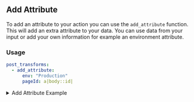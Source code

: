 ## Add Attribute

To add an attribute to your action you can use the `add_attribute` function. This will add an extra attribute to your data. You can use data from your input or add your own information for example an environment attribute.

<h3> Usage </h3>

```yaml
post_transforms:
  - add_attribute:
      env: "Production"
      pageId: a|body::id|
```

<details>

<summary>Add Attribute Example</summary>

<br />
Adding an `exists` attribute to a succesful user check

```yml
name: user_api
version: 0.0.1
description: Retrieve User Details
metrics_enabled: true

global:
  databases:
    main:
      driver: postgres
      conn_string: |
        postgresql://a|env::POSTGRES_USER|:a|env::POSTGRES_PASS|@a|env::POSTGRES_HOST|?connect_timeout=10"

interfaces:
  user:
    output: http
    route: details
    method: POST

    actions:
      - name: CheckBody
        input: a|body
        run_when_succeeded:
          - previous
        assert:
          tests:
            - value: firstname
              is_not_null: true

      - name: CheckUser
        run_when_succeeded:
          - previous
        database: main
        query: |
          SELECT firstname, lastname, address1 FROM customers WHERE firstname LIKE $1 LIMIT 2;
        params:
          - a|CheckBody::firstname|
        assert:
          error_message: "User Does Not Exist"
          tests:
            - value: count()
              is_equal_to: 1
              error_message: "No User Found"
        post_transforms:
          - add_attribute:
              exists: true
```

This will result in the below output when the API is called.

```json
{
  "data": {
    "CheckBody": {
      "data": {
        "firstname": "VKUUXF"
      },
      "message": "success",
      "time.ms": 0
    },
    "CheckUser": {
      "data": [
        {
          "address1": "4608499546 Dell Way",
          "exists": "true",
          "firstname": "VKUUXF",
          "lastname": "ITHOMQJNYX"
        }
      ],
      "message": "success",
      "time.ms": 670
    }
  },
  "metrics": {
    "user_api.config.ms": 670
  }
}
```

---

</details>
